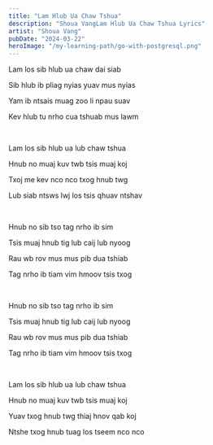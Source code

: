 ```yaml
---
title: "Lam Hlub Ua Chaw Tshua"
description: "Shoua VangLam Hlub Ua Chaw Tshua Lyrics"
artist: "Shoua Vang"
pubDate: "2024-03-22"
heroImage: "/my-learning-path/go-with-postgresql.png"
---
```


Lam los sib hlub ua chaw dai siab

Sib hlub ib pliag nyias yuav mus nyias

Yam ib ntsais muag zoo li npau suav

Kev hlub tu nrho cua tshuab mus lawm

<br />

Lam los sib hlub ua lub chaw tshua

Hnub no muaj kuv twb tsis muaj koj

Txoj me kev nco nco txog hnub twg

Lub siab ntsws lwj los tsis qhuav ntshav

<br />

Hnub no sib tso tag nrho ib sim

Tsis muaj hnub tig lub caij lub nyoog

Rau wb rov mus mus pib dua tshiab

Tag nrho ib tiam vim hmoov tsis txog

<br />

Hnub no sib tso tag nrho ib sim

Tsis muaj hnub tig lub caij lub nyoog

Rau wb rov mus mus pib dua tshiab

Tag nrho ib tiam vim hmoov tsis txog

<br />

Lam los sib hlub ua lub chaw tshua

Hnub no muaj kuv twb tsis muaj koj

Yuav txog hnub twg thiaj hnov qab koj

Ntshe txog hnub tuag los tseem nco nco
